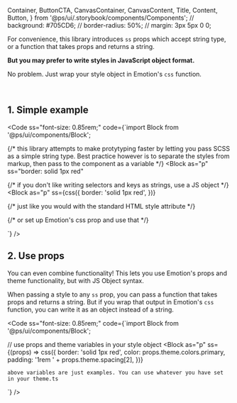   Container,
  ButtonCTA,
  CanvasContainer,
  CanvasContent,
  Title,
  Content,
  Button,
} from '@ps/ui/.storybook/components/Components';
// background: #705CD6;
// border-radius: 50%;
// margin: 3px 5px 0 0;

<Meta title="Get started/Styling system/Use JSS Objects" />

<ThemeProvider>
<Wrapper>

For convenience, this library introduces `ss` props which accept string type, or a function that takes props and returns a string.

**But you may prefer to write styles in JavaScript object format.**  

No problem. Just wrap your style object in Emotion's `css` function.

<br />

## 1. Simple example

<Code 
  ss="font-size: 0.85rem;"
  code={`import Block from '@ps/ui/components/Block';
  
{/* this library attempts to make protytyping faster by letting you pass SCSS as a simple string type. Best practice however is to separate the styles from markup, then pass to the component as a variable */}
<Block
  as="p"
  ss="border: solid 1px red"
>
  
{/* if you don't like writing selectors and keys as strings, use a JS object */}
<Block
  as="p"
  ss={css({
    border: 'solid 1px red',
  })}
>
  
{/* just like you would with the standard HTML style attribute */}

<p
  style={{
    border: 'solid 1px red',
  }}
>
  
{/* or set up Emotion's css prop and use that */}
<p
  css={css({
    border: 'solid 1px red',
  })}
>`} />

## 2. Use props
You can even combine functionality! This lets you use Emotion's props and theme functionality, but with JS Object syntax.

When passing a style to any `ss` prop, you can pass a function that takes props and returns a string. But if you wrap that output in Emotion's `css` function, you can write it as an object instead of a string.

<Code 
  ss="font-size: 0.85rem;"
  code={`import Block from '@ps/ui/components/Block';
  
// use props and theme variables in your style object
<Block
  as="p"
  ss={(props) => css({
    border: 'solid 1px red',
    color: props.theme.colors.primary,
    padding: '1rem ' + props.theme.spacing[2],
  })}
>
    above variables are just examples. You can use whatever you have set in your theme.ts
</Block>`} />


</Wrapper>
</ThemeProvider>